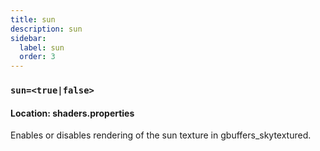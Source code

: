 ```yaml
---
title: sun
description: sun
sidebar:
  label: sun
  order: 3
---
```


### `sun=<true|false>`

#### Location: shaders.properties

Enables or disables rendering of the sun texture in gbuffers_skytextured.